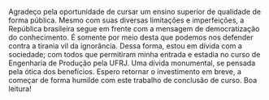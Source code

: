 Agradeço pela oportunidade de cursar um ensino superior de qualidade de forma pública. Mesmo com suas diversas limitações e imperfeições, a República brasileira segue em frente com a mensagem de democratização do conhecimento. É somente por meio desta que podemos nos defender contra a tirania vil da ignorância. Dessa forma, estou em dívida com a sociedade; com todos que permitiram minha entrada e estadia no curso de Engenharia de Produção pela UFRJ. Uma dívida monumental, se pensada pela ótica dos benefícios. Espero retornar o investimento em breve, a começar de forma humilde com este trabalho de conclusão de curso. Boa leitura!
